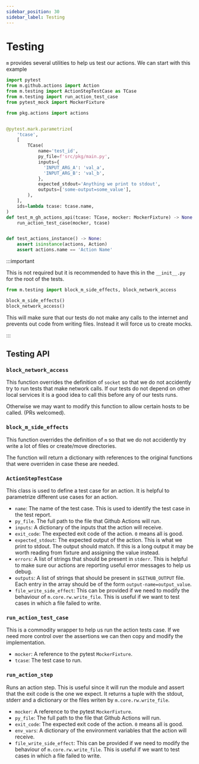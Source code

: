 ```yaml
---
sidebar_position: 30
sidebar_label: Testing
---
```


# Testing

`m` provides several utilities to help us test our actions. We can start with
this example

```python
import pytest
from m.github.actions import Action
from m.testing import ActionStepTestCase as TCase
from m.testing import run_action_test_case
from pytest_mock import MockerFixture

from pkg.actions import actions


@pytest.mark.parametrize(
    'tcase',
    [
        TCase(
            name='test_id',
            py_file=f'src/pkg/main.py',
            inputs={
              'INPUT_ARG_A': 'val_a',
              'INPUT_ARG_B': 'val_b',
            },
            expected_stdout='Anything we print to stdout',
            outputs=['some-output=some_value'],
        ),
    ],
    ids=lambda tcase: tcase.name,
)
def test_m_gh_actions_api(tcase: TCase, mocker: MockerFixture) -> None:
    run_action_test_case(mocker, tcase)


def test_actions_instance() -> None:
    assert isinstance(actions, Action)
    assert actions.name == 'Action Name'
```

:::important

This is not required but it is recommended to have this in the `__init__.py` for
the root of the tests.

```python
from m.testing import block_m_side_effects, block_network_access

block_m_side_effects()
block_network_access()
```

This will make sure that our tests do not make any calls to the internet and
prevents out code from writing files. Instead it will force us to create mocks.

:::

## Testing API

### `block_network_access`

This function overrides the definition of `socket` so that we do not accidently
try to run tests that make network calls. If our tests do not depend on other
local services it is a good idea to call this before any of our tests runs.

Otherwise we may want to modify this function to allow certain hosts to be
called. (PRs welcomed).

### `block_m_side_effects`

This function overrides the definition of `m` so that we do not accidently try
write a lot of files or create/move directories.

The function will return a dictionary with references to the original functions
that were overriden in case these are needed.

### `ActionStepTestCase`

This class is used to define a test case for an action. It is helpful to
parametrize different use cases for an action.

- `name`: The name of the test case. This is used to identify the test case in
  the test report.
- `py_file`. The full path to the file that Github Actions will run.
- `inputs`: A dictionary of the inputs that the action will receive.
- `exit_code`: The expected exit code of the action. `0` means all is good.
- `expected_stdout`: The expected output of the action. This is what we print to
  stdout. The output should match. If this is a long output it may be worth
  reading from fixture and assigning the value instead.
- `errors`: A list of strings that should be present in `stderr`. This is
  helpful to make sure our actions are reporting useful error messages to help
  us debug.
- `outputs`: A list of strings that should be present in `$GITHUB_OUTPUT` file.
  Each entry in the array should be of the form `output-name=output_value`.
- `file_write_side_effect`: This can be provided if we need to modify the
  behaviour of `m.core.rw.write_file`. This is useful if we want to test cases
  in which a file failed to write.

### `run_action_test_case`

This is a commodity wrapper to help us run the action tests case. If we need
more control over the assertions we can then copy and modify the implementation.

- `mocker`: A reference to the pytest `MockerFixture`.
- `tcase`: The test case to run.

### `run_action_step`

Runs an action step. This is useful since it will run the module and assert that
the exit code is the one we expect. It returns a tuple with the stdout, stderr
and a dictionary or the files writen by `m.core.rw.write_file`.

- `mocker`: A reference to the pytest `MockerFixture`.
- `py_file`: The full path to the file that Github Actions will run.
- `exit_code`: The expected exit code of the action. `0` means all is good.
- `env_vars`: A dictionary of the environment variables that the action will
  receive.
- `file_write_side_effect`: This can be provided if we need to modify the
  behaviour of `m.core.rw.write_file`. This is useful if we want to test cases
  in which a file failed to write.
